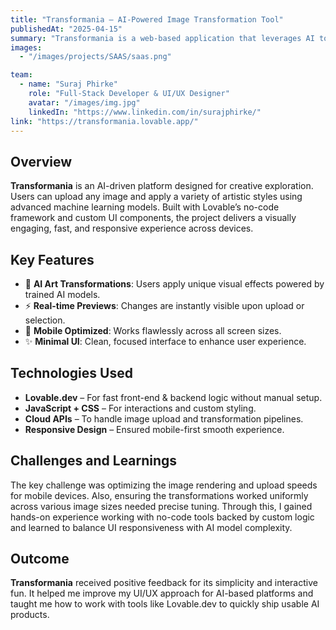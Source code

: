 ```yaml
---
title: "Transformania – AI-Powered Image Transformation Tool"
publishedAt: "2025-04-15"
summary: "Transformania is a web-based application that leverages AI to apply various artistic transformations to user-uploaded images, providing a seamless and interactive user experience."
images:
  - "/images/projects/SAAS/saas.png"

team:
  - name: "Suraj Phirke"
    role: "Full-Stack Developer & UI/UX Designer"
    avatar: "/images/img.jpg"
    linkedIn: "https://www.linkedin.com/in/surajphirke/"
link: "https://transformania.lovable.app/"
---
```



## Overview

**Transformania** is an AI-driven platform designed for creative exploration. Users can upload any image and apply a variety of artistic styles using advanced machine learning models. Built with Lovable’s no-code framework and custom UI components, the project delivers a visually engaging, fast, and responsive experience across devices.

## Key Features

- 🎨 **AI Art Transformations**: Users apply unique visual effects powered by trained AI models.
- ⚡ **Real-time Previews**: Changes are instantly visible upon upload or selection.
- 📱 **Mobile Optimized**: Works flawlessly across all screen sizes.
- ✨ **Minimal UI**: Clean, focused interface to enhance user experience.

## Technologies Used

- **Lovable.dev** – For fast front-end & backend logic without manual setup.
- **JavaScript + CSS** – For interactions and custom styling.
- **Cloud APIs** – To handle image upload and transformation pipelines.
- **Responsive Design** – Ensured mobile-first smooth experience.

## Challenges and Learnings

The key challenge was optimizing the image rendering and upload speeds for mobile devices. Also, ensuring the transformations worked uniformly across various image sizes needed precise tuning. Through this, I gained hands-on experience working with no-code tools backed by custom logic and learned to balance UI responsiveness with AI model complexity.

## Outcome

**Transformania** received positive feedback for its simplicity and interactive fun. It helped me improve my UI/UX approach for AI-based platforms and taught me how to work with tools like Lovable.dev to quickly ship usable AI products.






